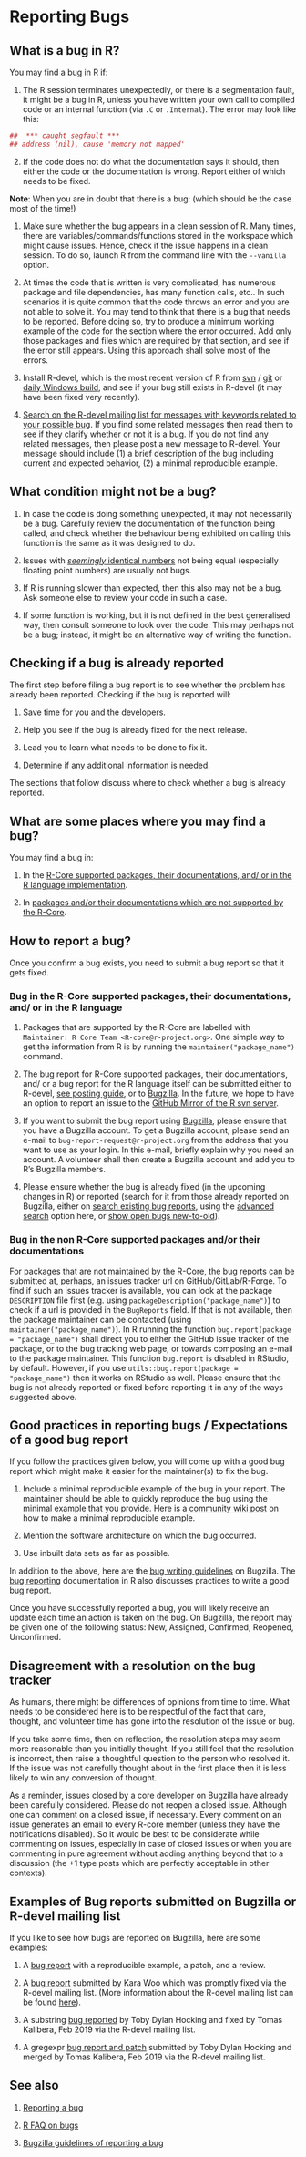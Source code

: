 # Reporting Bugs {#ReportingBugs}

## What is a bug in R?

You may find a bug in R if:

1. The R session terminates unexpectedly, or there is a segmentation fault, it might be a bug in R, unless you have written your own call to compiled code or an internal function (via `.C` or `.Internal`). The error may look like this:

```r
##  *** caught segfault ***
## address (nil), cause 'memory not mapped'
```

2. If the code does not do what the documentation says it should, then either the code or the documentation is wrong. Report either of which needs to be fixed.

**Note**:
When you are in doubt that there is a bug: (which should be the case most of the time!)

1. Make sure whether the bug appears in a clean session of R. Many times, there are variables/commands/functions stored in the workspace which might cause issues. Hence, check if the issue happens in a clean session. To do so, launch R from the command line with the `--vanilla` option. 

2. At times the code that is written is very complicated, has numerous package and file dependencies, has many function calls, etc.. In such scenarios it is quite common that the code throws an error and you are not able to solve it. You may tend to think that there is a bug that needs to be reported. Before doing so, try to produce a minimum working example of the code for the section where the error occurred. Add only those packages and files which are required by that section, and see if the error still appears. Using this approach shall solve most of the errors.

3. Install R-devel, which is the most recent version of R from [svn](https://svn.r-project.org/R/trunk/) / [git](https://github.com/r-devel/r-svn) or [daily Windows build](https://cran.r-project.org/bin/windows/base/rdevel.html), and see if your bug still exists in R-devel (it may have been fixed very recently).

4. [Search on the R-devel mailing list for messages with keywords related to your possible bug](https://r.789695.n4.nabble.com/template/NamlServlet.jtp?macro=search_page&node=909078&query=isna&days=0). If you find some related messages then read them to see if they clarify whether or not it is a bug. If you do not find any related messages, then please post a new message to R-devel. Your message should include (1) a brief description of the bug including current and expected behavior, (2) a minimal reproducible example.

## What condition might not be a bug?

1. In case the code is doing something unexpected, it may not necessarily be a bug. Carefully review the documentation of the function being called, and check whether the behaviour being exhibited on calling this function is the same as it was designed to do.

2. Issues with [_seemingly_ identical numbers](https://cran.r-project.org/doc/FAQ/R-FAQ.html#Why-doesn_0027t-R-think-these-numbers-are-equal_003f) not being equal (especially floating point numbers) are usually not bugs. 

3. If R is running slower than expected, then this also may not be a bug. Ask someone else to review your code in such a case.

4. If some function is working, but it is not defined in the best generalised way, then consult someone to look over the code. This may perhaps not be a bug; instead, it might be an alternative way of writing the function.

## Checking if a bug is already reported

The first step before filing a bug report is to see whether the problem has already been reported. Checking if the bug is reported will:

1. Save time for you and the developers.

2. Help you see if the bug is already fixed for the next release.

3. Lead you to learn what needs to be done to fix it.

4. Determine if any additional information is needed.

The sections that follow discuss where to check whether a bug is already reported.

## What are some places where you may find a bug?

You may find a bug in:

1. In the [R-Core supported packages, their documentations, and/ or in the R language implementation](#RCorePkgBug).

2. In [packages and/or their documentations which are not supported by the R-Core](#nonRCorePkgBug).

## How to report a bug? {#ReportBug}

Once you confirm a bug exists, you need to submit a bug report so that it gets fixed.

### Bug in the R-Core supported packages, their documentations, and/ or in the R language {#RCorePkgBug}

1. Packages that are supported by the R-Core are labelled with `Maintainer: R Core Team <R-core@r-project.org>`. One simple way to get the information from R is by running the `maintainer("package_name")` command.

2. The bug report for R-Core supported packages, their documentations, and/ or a bug report for the R language itself can be submitted either to R-devel, [see posting guide](https://www.r-project.org/posting-guide.html#which_list), or to [Bugzilla](https://bugs.r-project.org/bugzilla/). In the future, we hope to have an option to report an issue to the [GitHub Mirror of the R svn server](https://github.com/r-devel/r-svn/issues).

3. If you want to submit the bug report using [Bugzilla](#Bugzilla), please ensure that you have a Bugzilla account. To get a Bugzilla account, please send an e-mail to `bug-report-request@r-project.org` from the address that you want to use as your login. In this e-mail, briefly explain why you need an account. A volunteer shall then create a Bugzilla account and add you to R's Bugzilla members.

4. Please ensure whether the bug is already fixed (in the upcoming changes in R) or reported (search for it from those already reported on Bugzilla, either on [search existing bug reports](https://bugs.r-project.org/bugzilla/query.cgi), using the [advanced search](https://bugs.r-project.org/bugzilla/query.cgi?format=advanced) option here, or [show open bugs new-to-old](https://bugs.r-project.org/bugzilla/buglist.cgi?bug_file_loc_type=allwordssubstr&bug_status=NEW&bug_status=ASSIGNED&bug_status=CONFIRMED&bug_status=REOPENED&bug_status=UNCONFIRMED&bugidtype=include&chfieldto=Now&cmdtype=doit&emailassigned_to1=1&emailassigned_to2=1&emailcc2=1&emailreporter2=1&emailtype1=substring&emailtype2=substring&field0-0-0=noop&long_desc_type=substring&order=bugs.delta_ts%20desc&query_format=advanced&short_desc_type=allwordssubstr&type0-0-0=noop)).

### Bug in the non R-Core supported packages and/or their documentations {#nonRCorePkgBug}

For packages that are not maintained by the R-Core, the bug reports can be submitted at, perhaps, an issues tracker url on GitHub/GitLab/R-Forge. To find if such an issues tracker is available, you can look at the package `DESCRIPTION` file first (e.g. using `packageDescription("package_name")`) to check if a url is provided in the `BugReports` field. If that is not available, then the package maintainer can be contacted (using `maintainer("package_name")`). In R running the function `bug.report(package = "package_name")` shall direct you to either the GitHub issue tracker of the package, or to the bug tracking web page, or towards composing an e-mail to the package maintainer. This function `bug.report` is disabled in RStudio, by default. However, if you use `utils::bug.report(package = "package_name")` then it works on RStudio as well. Please ensure that the bug is not already reported or fixed before reporting it in any of the ways suggested above.

## Good practices in reporting bugs / Expectations of a good bug report

If you follow the practices given below, you will come up with a good bug report which might make it easier for the maintainer(s) to fix the bug.

1. Include a minimal reproducible example of the bug in your report. The maintainer should be able to quickly reproduce the bug using the minimal example that you provide. Here is a [community wiki post](https://stackoverflow.com/questions/5963269/how-to-make-a-great-r-reproducible-example) on how to make a minimal reproducible example.

2. Mention the software architecture on which the bug occurred. 

3. Use inbuilt data sets as far as possible.

In addition to the above, here are the [bug writing guidelines](https://bugs.r-project.org/bugzilla/page.cgi?id=bug-writing.html) on Bugzilla. The [bug reporting](https://www.r-project.org/bugs.html#writing-a-good-bug-report) documentation in R also discusses practices to write a good bug report.

Once you have successfully reported a bug, you will likely receive an update each time an action is taken on the bug. On Bugzilla, the report may be given one of the following status: New, Assigned, Confirmed, Reopened, Unconfirmed.

## Disagreement with a resolution on the bug tracker

As humans, there might be differences of opinions from time to time. What needs to be considered here is to be respectful of the fact that care, thought, and volunteer time has gone into the resolution of the issue or bug. 

If you take some time, then on reflection, the resolution steps may seem more reasonable than you initially thought. If you still feel that the resolution is incorrect, then raise a thoughtful question to the person who resolved it. If the issue was not carefully thought about in the first place then it is less likely to win any conversion of thought.

As a reminder, issues closed by a core developer on Bugzilla have already been carefully considered. Please do not reopen a closed issue. Although one can comment on a closed issue, if necessary. Every comment on an issue generates an email to every R-core member (unless they have the notifications disabled). So it would be best to be considerate while commenting on issues, especially in case of closed issues or when you are commenting in pure agreement without adding anything beyond that to a discussion (the +1 type posts which are perfectly acceptable in other contexts).

## Examples of Bug reports submitted on Bugzilla or R-devel mailing list

If you like to see how bugs are reported on Bugzilla, here are some examples:

1. A [bug report](https://bugs.r-project.org/bugzilla/show_bug.cgi?id=17767) with a reproducible example, a patch, and a review.

2. A [bug report](https://stat.ethz.ch/pipermail/r-devel/2019-May/077855.html) submitted by Kara Woo which was promptly fixed via the R-devel mailing list. (More information about the R-devel mailing list can be found [here](https://stat.ethz.ch/mailman/listinfo/r-devel)).

3. A substring [bug reported](https://stat.ethz.ch/pipermail/r-devel/2019-February/077393.html) by Toby Dylan Hocking and fixed by Tomas Kalibera, Feb 2019 via the R-devel mailing list.

4. A gregexpr [bug report and patch](https://stat.ethz.ch/pipermail/r-devel/2019-February/077315.html) submitted by Toby Dylan Hocking and merged by Tomas Kalibera, Feb 2019 via the R-devel mailing list.

## See also

1. [Reporting a bug](https://www.r-project.org/bugs.html)

2. [R FAQ on bugs](https://mac.r-project.org/man/R-FAQ.html#R-Bugs)

3. [Bugzilla guidelines of reporting a bug](https://bugs.r-project.org/bugzilla/page.cgi?id=bug-writing.html)
